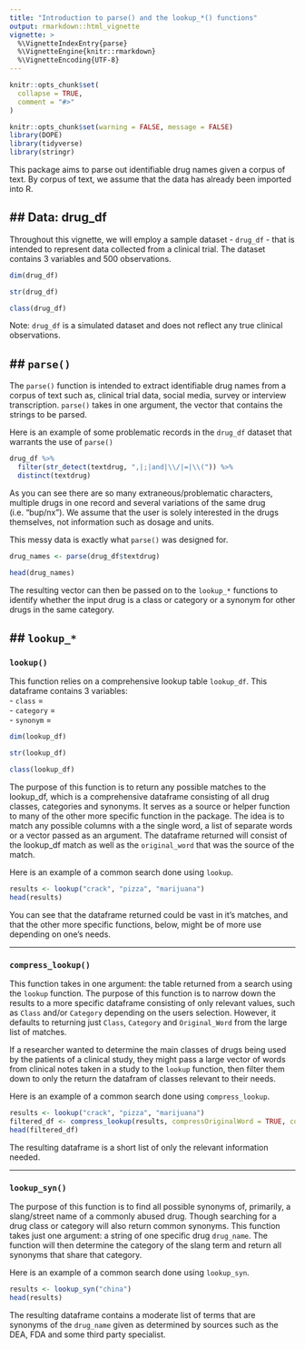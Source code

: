 ```yaml
---
title: "Introduction to parse() and the lookup_*() functions"
output: rmarkdown::html_vignette
vignette: >
  %\VignetteIndexEntry{parse}
  %\VignetteEngine{knitr::rmarkdown}
  %\VignetteEncoding{UTF-8}
---
```


```r
knitr::opts_chunk$set(
  collapse = TRUE,
  comment = "#>"
)
```

```r
knitr::opts_chunk$set(warning = FALSE, message = FALSE)
library(DOPE)
library(tidyverse)
library(stringr)
```

This package aims to parse out identifiable drug names given a corpus of text. By corpus of text, we assume that the data has already been imported into R.

## Data: drug_df
---
Throughout this vignette, we will employ a sample dataset - `drug_df` - that is intended to represent data collected from a clinical trial. The dataset contains 3 variables and 500 observations. 

```r
dim(drug_df)

str(drug_df)

class(drug_df)
```
Note: `drug_df` is a simulated dataset and does not reflect any true clinical observations. 

## `parse()`
---

The `parse()` function is intended to extract identifiable drug names from a corpus of text such as, clinical trial data, social media, survey or interview transcription. `parse()` takes in one argument, the vector that contains the strings to be parsed.

Here is an example of some problematic records in the `drug_df` dataset that warrants the use of `parse()`

```r

drug_df %>% 
  filter(str_detect(textdrug, ",|;|and|\\/|=|\\(")) %>% 
  distinct(textdrug)

```

As you can see there are so many extraneous/problematic characters, multiple drugs in one record and several variations of the same drug (i.e. "bup/nx"). We assume that the user is solely interested in the drugs themselves, not information such as dosage and units. 

This messy data is exactly what `parse()` was designed for. 

```r
drug_names <- parse(drug_df$textdrug)

head(drug_names)
```

The resulting vector can then be passed on to the `lookup_*` functions to identify whether the input drug is a class or category or a synonym for other drugs in the same category. 

## `lookup_*`
---

### `lookup()`

This function relies on a comprehensive lookup table `lookup_df`. This dataframe contains 3 variables:  
- `class` =  
- `category` =  
- `synonym` =  

```r
dim(lookup_df)

str(lookup_df)

class(lookup_df)
```

The purpose of this function is to return any possible matches to the lookup_df, which is a comprehensive dataframe consisting of all drug classes, categories and synonyms. It serves as a source or helper function to many of the other more specific function in the package. The idea is to match any possible columns with a the single word, a list of separate words or a vector passed as an argument. The dataframe returned will consist of the lookup_df match as well as the `original_word` that was the source of the match. 

Here is an example of a common search done using `lookup`. 

```r
results <- lookup("crack", "pizza", "marijuana")
head(results)
```

You can see that the dataframe returned could be vast in it's matches, and that the other more specific functions, below, might be of more use depending on one's needs. 

---

### `compress_lookup()`

This function takes in one argument: the table returned from a search using the `lookup` function. The purpose of this function is to narrow down the results to a more specific dataframe consisting of only relevant values, such as `Class` and/or `Category` depending on the users selection. However, it defaults to returning just `Class`, `Category` and `Original_Word` from the large list of matches. 


If a researcher wanted to determine the main classes of drugs being used by the patients of a clinical study, they might pass a large vector of words from clinical notes taken in a study to the `lookup` function, then filter them down to only the return the datafram of classes relevant to their needs.

Here is an example of a common search done using `compress_lookup`. 

```r
results <- lookup("crack", "pizza", "marijuana")
filtered_df <- compress_lookup(results, compressOriginalWord = TRUE, compressCategory = TRUE)
head(filtered_df)
```

The resulting dataframe is a short list of only the relevant information needed. 

---

### `lookup_syn()`

The purpose of this function is to find all possible synonyms of, primarily, a slang/street name of a commonly abused drug. Though searching for a drug class or category will also return common synonyms. This function takes just one argument: a string of one specific drug `drug_name`. The function will then determine the category of the slang term and return all synonyms that share that category. 

Here is an example of a common search done using `lookup_syn`. 

```r
results <- lookup_syn("china")
head(results)
```

The resulting dataframe contains a moderate list of terms that are synonyms of the `drug_name` given as determined by sources such as the DEA, FDA and some third party specialist. 
